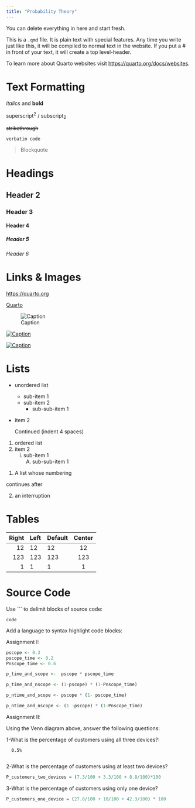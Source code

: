 ```yaml
---
title: "Probability Theory"
---
```


::: callout-note
You can delete everything in here and start fresh.
:::

This is a `.qmd` file. It is plain text with special features. Any time you write just like this, it will be compiled to normal text in the website. If you put a \# in front of your text, it will create a top level-header.

To learn more about Quarto websites visit <https://quarto.org/docs/websites>.

# Text Formatting

*italics* and **bold**

superscript^2^ / subscript~2~

~~strikethrough~~

`verbatim code`

> Blockquote

# Headings

## Header 2
### Header 3
#### Header 4
##### Header 5
###### Header 6

# Links & Images

<https://quarto.org>

[Quarto](https://quarto.org)

![Caption](../../assets/img/elephant.png)

[![Caption](../../assets/img/elephant.png)](https://quarto.org)

[![Caption](../../assets/img/elephant.png)](https://quarto.org "An elephant")


# Lists

* unordered list
    + sub-item 1
    + sub-item 2
        - sub-sub-item 1
        
*   item 2

    Continued (indent 4 spaces)
    
    
1. ordered list
2. item 2
    i) sub-item 1
         A.  sub-sub-item 1
         
(@)  A list whose numbering

continues after

(@)  an interruption

# Tables

| Right | Left | Default | Center |
|------:|:-----|---------|:------:|
|   12  |  12  |    12   |    12  |
|  123  |  123 |   123   |   123  |
|    1  |    1 |     1   |     1  |

# Source Code

Use ``` to delimit blocks of source code:

```
code
```

Add a language to syntax highlight code blocks:

Assignment I:

```r
pscope <- 0.3
pscope_time <- 0.2
Pnscope_time <- 0.6

```

```r
p_time_and_scope <-  pscope * pscope_time

p_time_and_nscope <- (1-pscope) * (1-Pnscope_time)

p_ntime_and_scope <- pscope * (1- pscope_time)

p_ntime_and_nscope <- (1 -pscope) * (1-Pnscope_time)
```

Assignment II:

Using the Venn diagram above, answer the following questions:

 1-What is the percentage of customers using all three devices?:
      
      0.5%
      
 2-What is the percentage of customers using at least two devices?  

```r
P_customers_two_devices = (7.3/100 + 3.3/100 + 8.8/100)*100
```

3-What is the percentage of customers using only one device?

```r
P_customers_one_device = (27.8/100 + 10/100 + 42.3/100) * 100
```
